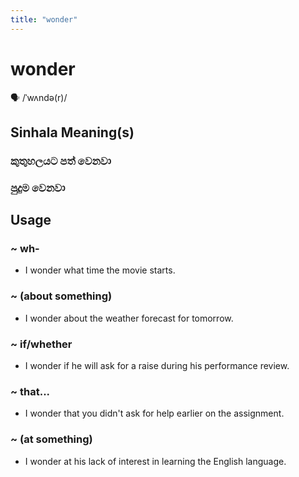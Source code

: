 ```yaml
---
title: "wonder"
---
```


# wonder

🗣️ /ˈwʌndə(r)/

## Sinhala Meaning(s)

### කුතුහලයට පත් වෙනවා
### පුදුම වෙනවා

## Usage

### ~ wh-

- I wonder what time the movie starts.


### ~ (about something)

- I wonder about the weather forecast for tomorrow.


### ~ if/whether

- I wonder if he will ask for a raise during his performance review.


### ~ that...

- I wonder that you didn't ask for help earlier on the assignment.


### ~ (at something)

- I wonder at his lack of interest in learning the English language.

